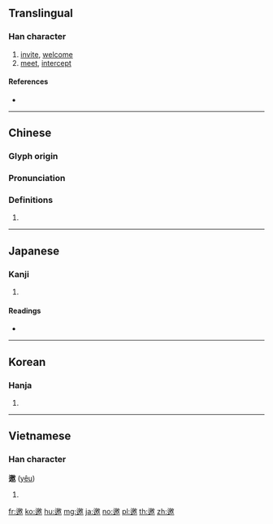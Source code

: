 {{character info/new}}
==Translingual==

===Han character===
{{Han char|rn=162|rad=辵|as=13|sn=17|four=38304|canj=YHSK}}

# [[invite]], [[welcome]]
# [[meet]], [[intercept]]

====References====
* {{Han ref|kx=1266.160|dkj=39168|dj=1764.060|hdz=63890.030|uh=9080|ud=36992|bh=C1DC|bd=49628}}

----

==Chinese==
{{zh-forms}}

===Glyph origin===
{{Han etym}}

===Pronunciation===
{{zh-pron
|m=yāo
|c=jiu1
|h=pfs=
|md=
|mn=qz,tw,xm,zz:iau/qz,tw,xm,zz:io
|w=
|mc=y
|oc=y
|cat=
}}

===Definitions===
{{zh-hanzi}}

# {{rfdef|lang=zh}}

----

==Japanese==

===Kanji===
{{ja-kanji|grade=|rs=辵13}}

# {{defn|lang=ja|sort=辵13}}

====Readings====
* {{ja-readings|on=[[よう]] (yō)|kun=[[むかえる]] (mukaeru), [[もとめる]] (motomeru)|nanori=}}

----

==Korean==

===Hanja===
{{ko-hanja|hangeul=요|eumhun=|rv=yo|mr=yo|y=yo}}

# {{defn|lang=ko|sort=辵13}}

----

==Vietnamese==

===Han character===
'''邀''' ([[yêu]])

# {{defn|lang=vi}}

[[fr:邀]]
[[ko:邀]]
[[hu:邀]]
[[mg:邀]]
[[ja:邀]]
[[no:邀]]
[[pl:邀]]
[[th:邀]]
[[zh:邀]]